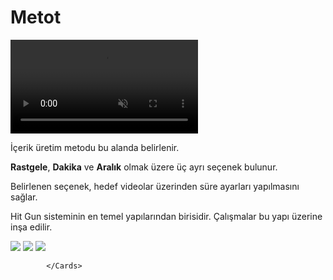 
# Metot


<video autoPlay muted loop controls>
  <source src="/fabrika-metot.mp4" type="video/mp4" />
  Your browser does not support the video tag.
</video>


İçerik üretim metodu bu alanda belirlenir.

**Rastgele**, **Dakika** ve **Aralık** olmak üzere üç ayrı seçenek bulunur.

Belirlenen seçenek, hedef videolar üzerinden süre ayarları yapılmasını sağlar.

Hit Gun sisteminin en temel yapılarından birisidir. Çalışmalar bu yapı üzerine inşa edilir.


  <Cards >
              <Card title="Rastgele" image href="/hitgun/fabrika/metot/rastgele">
                        <Image src={random} />
              </Card>
              <Card title="Dakika" image href="/hitgun/fabrika/metot/dakika">
                        <Image src={stable} />
              </Card>
              <Card title="Aralık" image href="/hitgun/fabrika/metot/aralik">
                        <Image src={range} />
              </Card>

            </Cards>